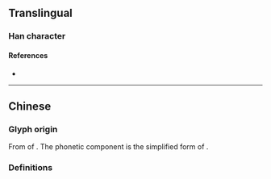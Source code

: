{{also|偉}}
{{character info/new}}
==Translingual==

===Han character===
{{Han char|rn=9|rad=人|as=04|sn=6|four=24256|canj=OQS|ids=⿰亻韦}}

====References====
* {{Han ref|kx=0096.121|hdz=10117.150|uh=4F1F|ud=20255}}

----

==Chinese==

===Glyph origin===
From {{w|cursive script (East Asia)|cursive script}} of {{l|zh|偉}}. The phonetic component {{l|zh|韦}} is the simplified form of {{l|zh|韋}}.

===Definitions===
{{zh-see|偉}}